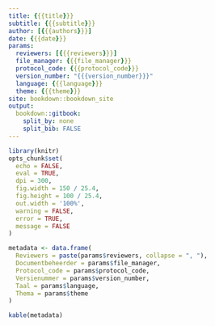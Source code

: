 ```yaml
---
title: {{{title}}}
subtitle: {{{subtitle}}}
author: [{{{authors}}}]
date: {{{date}}}
params:
  reviewers: [{{{reviewers}}}]
  file_manager: {{{file_manager}}}
  protocol_code: {{{protocol_code}}}
  version_number: "{{{version_number}}}"
  language: {{{language}}}
  theme: {{{theme}}}
site: bookdown::bookdown_site
output: 
  bookdown::gitbook:
    split_by: none
    split_bib: FALSE
---
```


<!--
Instructies bij opmaak van veldprotocol:

Hieronder vind je de verschillende onderdelen van een veldprotocol.
In de bijhorende losse Rmd bestanden vind je een beschrijving wat er bij elk onderdeel vermeld moet worden;
het is in die bestanden dat je moet editeren. 
Niet alle onderdelen zijn altijd van toepassing. Laat in die gevallen de titelhoofdingen staan en vermeld expliciet “niet van toepassing”.
Probeer het veldprotocol generiek te maken in de mate van mogelijk en probeer te vermijden dat het veldprotocol enkel specifiek voor een bepaald project bruikbaar is. 
Je kan het protocol generiek houden door bepaalde variabelen, zoals bijvoorbeeld de grootte van een proefvlak of de diepte van een bodembemonstering, niet vast te leggen in het protocol. 
In bijlage kan je dan een tabel toevoegen waarin je per project aangeeft welke waardes gekozen moeten worden voor die variabelen. 
Indien een bepaald onderdeel niet van toepassing is, laat je de hoofding staan en vermeld je onder de titel ‘Niet van toepassing’. Op die manier is de nummering in alle protocols dezelfde.
-->

```r
library(knitr)
opts_chunk$set(
  echo = FALSE, 
  eval = TRUE,
  dpi = 300,
  fig.width = 150 / 25.4,
  fig.height = 100 / 25.4,
  out.width = '100%',
  warning = FALSE,
  error = TRUE,
  message = FALSE
)
```


```r
metadata <- data.frame(
  Reviewers = paste(params$reviewers, collapse = ", "),
  Documentbeheerder = params$file_manager,
  Protocol_code = params$protocol_code,
  Versienummer = params$version_number,
  Taal = params$language,
  Thema = params$theme
)

kable(metadata)

```
